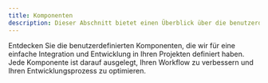 ```yaml
---
title: Komponenten
description: Dieser Abschnitt bietet einen Überblick über die benutzerdefinierten Komponenten, die in PolarisDocs verfügbar sind.
---
```


Entdecken Sie die benutzerdefinierten Komponenten, die wir für eine einfache Integration und Entwicklung in Ihren Projekten definiert haben. Jede Komponente ist darauf ausgelegt, Ihren Workflow zu verbessern und Ihren Entwicklungsprozess zu optimieren.


<Outlet path="/getting-started/components" />